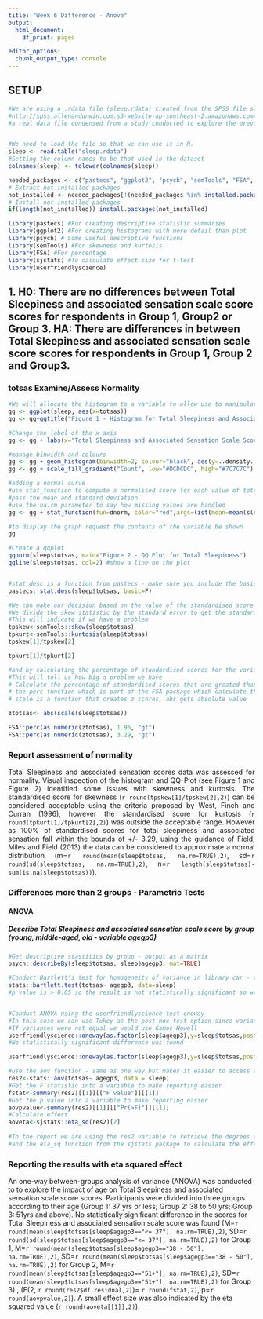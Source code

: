 ```yaml
---
title: "Week 6 Difference - Anova"
output:
  html_document:
    df_print: paged

editor_options:
  chunk_output_type: console
---
```



## SETUP
```r

#We are using a .rdata file (sleep.rdata) created from the SPSS file sleep.sav  taken from SPSS Survival Manual 6th Edition Julie Pallant
#http://spss.allenandunwin.com.s3-website-ap-southeast-2.amazonaws.com/data-files.html#.Wb0vvnWP-po
#a real data file condensed from a study conducted to explore the prevalence and impact of sleep problems on various aspects of people’s lives. Staff from a university in Melbourne, Australia were invited to complete a questionnaire containing questions about their sleep behaviour (e.g. hours slept per night), sleep problems (e.g. difficulty getting to sleep) and the impact that these problems have on aspects of their lives (work, driving, relationships). The sample consisted of 271 respondents (55% female, 45% male) ranging in age from 18 to 84 years (mean=44yrs).


#We need to load the file so that we can use it in R.
sleep <- read.table("sleep.rdata")
#Setting the column names to be that used in the dataset
colnames(sleep) <- tolower(colnames(sleep))

needed_packages <- c("pastecs", "ggplot2", "psych", "semTools", "FSA", "sjstats", "userfriendlyscience")                      
# Extract not installed packages
not_installed <- needed_packages[!(needed_packages %in% installed.packages()[ , "Package"])]    
# Install not installed packages
if(length(not_installed)) install.packages(not_installed) 

library(pastecs) #For creating descriptive statistic summaries
library(ggplot2) #For creating histograms with more detail than plot
library(psych) # Some useful descriptive functions
library(semTools) #For skewness and kurtosis
library(FSA) #For percentage
library(sjstats) #To calculate effect size for t-test
library(userfriendlyscience)
```

## 1. H0: There are no differences between Total Sleepiness and associated sensation scale score scores for respondents in Group 1, Group2  or Group 3. HA: There are differences in between Total Sleepiness and associated sensation scale score scores for respondents in Group 1, Group 2 and Group3.
### totsas Examine/Assess Normality
```r

#We will allocate the histogram to a variable to allow use to manipulate it
gg <- ggplot(sleep, aes(x=totsas))
gg <- gg+ggtitle("Figure 1 - Histogram for Total Sleepiness and Associated Sensation Scale Scores")

#Change the label of the x axis
gg <- gg + labs(x="Total Sleepiness and Associated Sensation Scale Scores")

#manage binwidth and colours
gg <- gg + geom_histogram(binwidth=2, colour="black", aes(y=..density.., fill=..count..))
gg <- gg + scale_fill_gradient("Count", low="#DCDCDC", high="#7C7C7C")

#adding a normal curve
#use stat_function to compute a normalised score for each value of totsas
#pass the mean and standard deviation
#use the na.rm parameter to say how missing values are handled
gg <- gg + stat_function(fun=dnorm, color="red",args=list(mean=mean(sleep$totsas, na.rm=TRUE), sd=sd(sleep$totsas, na.rm=TRUE)))

#to display the graph request the contents of the variable be shown
gg

#Create a qqplot
qqnorm(sleep$totsas, main="Figure 2 - QQ Plot for Total Sleepiness")
qqline(sleep$totsas, col=2) #show a line on the plot


#stat.desc is a function from pastecs - make sure you include the basic switch=F to ensure you don't get scienfitic notation
pastecs::stat.desc(sleep$totsas, basic=F)

#We can make our decision based on the value of the standardised score for skew and kurtosis
#We divide the skew statistic by the standard error to get the standardised score
#This will indicate if we have a problem
tpskew<-semTools::skew(sleep$totsas)
tpkurt<-semTools::kurtosis(sleep$totsas)
tpskew[1]/tpskew[2]

tpkurt[1]/tpkurt[2]

#and by calculating the percentage of standardised scores for the variable itself that are outside our acceptable range
#This will tell us how big a problem we have
# Calculate the percentage of standardised scores that are greated than 1.96
# the perc function which is part of the FSA package which calculate the percentage that are within a range - you can look for greater than "gt", greater than or equal "geq", "gt", less than or equal "leq",  or less than "lt"),
# scale is a function that creates z scores, abs gets absolute value

ztotsas<- abs(scale(sleep$totsas))

FSA::perc(as.numeric(ztotsas), 1.96, "gt")
FSA::perc(as.numeric(ztotsas), 3.29, "gt")

```
### Report assessment of normality

<p style="text-align:justify">
Total Sleepiness and associated sensation scores data was assessed for normality. Visual inspection of the histogram and QQ-Plot (see Figure 1 and Figure 2) identified some issues with skewness and kurtosis. The standardised score for skewness (`r round(tpskew[1]/tpskew[2],2)`) can be considered acceptable using the criteria proposed by West, Finch and Curran (1996), however the standardised score for kurtosis (`r round(tpkurt[1]/tpkurt[2],2)`) was outside the acceptable range.  However as 100% of standardised scores for total sleepiness and associated sensation fall within the bounds of +/- 3.29, using the guidance of Field, Miles and Field (2013) the data can be considered to approximate a normal distribution (m=`r round(mean(sleep$totsas, na.rm=TRUE),2)`, sd=`r round(sd(sleep$totsas, na.rm=TRUE),2)`, n=`r length(sleep$totsas)-sum(is.na(sleep$totsas))`).
</p>

### Differences more than 2 groups - Parametric Tests
#### ANOVA
##### Describe Total Sleepiness and associated sensation scale score by group (young, middle-aged, old - variable agegp3)

```r
#Get descriptive stastitics by group - output as a matrix
psych::describeBy(sleep$totsas, sleep$agegp3, mat=TRUE)

#Conduct Bartlett's test for homogeneity of variance in library car - the null hypothesis is that variances in groups are equal so to assume homogeneity we would expect probability to not be statistically significant.
stats::bartlett.test(totsas~ agegp3, data=sleep)
#p value is > 0.05 so the result is not statistically significant so we can assume homogeneity


#Conduct ANOVA using the userfriendlyscience test oneway
#In this case we can use Tukey as the post-hoc test option since variances in the groups are equal
#If variances were not equal we would use Games-Howell
userfriendlyscience::oneway(as.factor(sleep$agegp3),y=sleep$totsas,posthoc='Tukey')
#No statistically significant difference was found

userfriendlyscience::oneway(as.factor(sleep$agegp3),y=sleep$totsas,posthoc='Tukey')

#use the aov function - same as one way but makes it easier to access values for reporting
res2<-stats::aov(totsas~ agegp3, data = sleep)
#Get the F statistic into a variable to make reporting easier
fstat<-summary(res2)[[1]][["F value"]][[1]]
#Get the p value into a variable to make reporting easier
aovpvalue<-summary(res2)[[1]][["Pr(>F)"]][[1]]
#Calculate effect
aoveta<-sjstats::eta_sq(res2)[2]
                
#In the report we are using the res2 variable to retrieve the degrees of freedom
#and the eta_sq function from the sjstats package to calculate the effect
```


### Reporting the results with eta squared effect

<p>
An one-way between-groups analysis of variance (ANOVA) was conducted to to explore the impact of age on Total Sleepiness and associated sensation scale score scores. Participants were divided into three groups according to their age (Group 1: 37 yrs or less; Group 2: 38 to 50 yrs; Group 3: 51yrs and above).   No statistically significant difference in the scores for Total Sleepiness and associated sensation scale score was found (M=`r round(mean(sleep$totsas[sleep$agegp3=="<= 37"], na.rm=TRUE),2)`, SD=`r round(sd(sleep$totsas[sleep$agegp3=="<= 37"], na.rm=TRUE),2)` for Group 1, M=`r round(mean(sleep$totsas[sleep$agegp3=="38 - 50"], na.rm=TRUE),2)`, SD=`r round(mean(sleep$totsas[sleep$agegp3=="38 - 50"], na.rm=TRUE),2)` for Group 2, M=`r round(mean(sleep$totsas[sleep$agegp3=="51+"], na.rm=TRUE),2)`, SD=`r round(mean(sleep$totsas[sleep$agegp3=="51+"], na.rm=TRUE),2)` for Group 3) , (F(2, `r round(res2$df.residual,2)`)= `r round(fstat,2)`, p=`r round(aovpvalue,2)`). A small effect size was also indicated by the eta squared value (`r round(aoveta[[1]],2)`).
</p>



